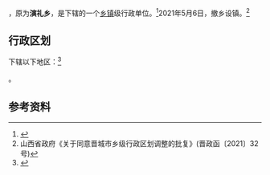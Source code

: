 {{中国乡级行政区|14/05/22/203/000}}

'''{{PAGENAMEBASE}}'''，原为'''演礼乡'''，是{{PRC admin/fullname|14/05/22/203/000|3}}下辖的一个[[乡镇|乡镇]]级行政单位。<ref>{{PRC admin/ref sgc|{{PRC admin/parent|14/05/22/203/000}}}}</ref>2021年5月6日，撤乡设镇。<ref>山西省政府《关于同意晋城市乡级行政区划调整的批复》(晋政函〔2021〕32号)</ref>

== 行政区划 ==

{{PAGENAMEBASE}}下辖以下地区：<ref>{{PRC admin/ref sgc|14/05/22/203/000}}</ref>

{{PRC admin/children|14/05/22/203/000}}。

== 参考资料 ==

{{reflist}}

{{PRC admin/navcat|14/05/22/203/000}}
